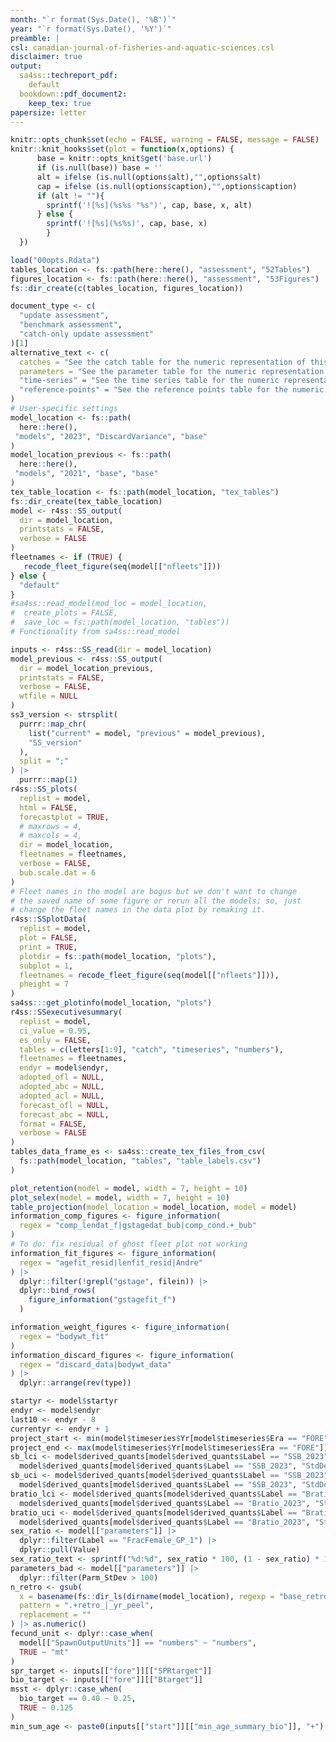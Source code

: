 ```yaml
---
month: "`r format(Sys.Date(), '%B')`"
year: "`r format(Sys.Date(), '%Y')`"
preamble: |
csl: canadian-journal-of-fisheries-and-aquatic-sciences.csl
disclaimer: true
output:
  sa4ss::techreport_pdf:
    default
  bookdown::pdf_document2:
    keep_tex: true
papersize: letter
---
```


```r
knitr::opts_chunk$set(echo = FALSE, warning = FALSE, message = FALSE)
knitr::knit_hooks$set(plot = function(x,options) {
      base = knitr::opts_knit$get('base.url')
      if (is.null(base)) base = ''
      alt = ifelse (is.null(options$alt),"",options$alt)
      cap = ifelse (is.null(options$caption),"",options$caption)
      if (alt != ""){
        sprintf('![%s](%s%s "%s")', cap, base, x, alt)
      } else {
        sprintf('![%s](%s%s)', cap, base, x)
        }
  })

load("00opts.Rdata")
tables_location <- fs::path(here::here(), "assessment", "52Tables")
figures_location <- fs::path(here::here(), "assessment", "53Figures")
fs::dir_create(c(tables_location, figures_location))
```

```r
document_type <- c(
  "update assessment",
  "benchmark assessment",
  "catch-only update assessment"
)[1]
alternative_text <- c(
  catches = "See the catch table for the numeric representation of this figure.",
  parameters = "See the parameter table for the numeric representation of this figure.",
  "time-series" = "See the time series table for the numeric representation of this figure.",
  "reference-points" = "See the reference points table for the numeric representation of this figure."
)
# User-specific settings
model_location <- fs::path(
  here::here(),
 "models", "2023", "DiscardVariance", "base"
)
model_location_previous <- fs::path(
  here::here(),
 "models", "2021", "base", "base"
)
tex_table_location <- fs::path(model_location, "tex_tables")
fs::dir_create(tex_table_location)
model <- r4ss::SS_output(
  dir = model_location,
  printstats = FALSE,
  verbose = FALSE
)
fleetnames <- if (TRUE) {
   recode_fleet_figure(seq(model[["nfleets"]]))
} else {
  "default"
}
#sa4ss::read_model(mod_loc = model_location,
#  create_plots = FALSE,
#  save_loc = fs::path(model_location, "tables"))
# Functionality from sa4ss::read_model

inputs <- r4ss::SS_read(dir = model_location)
model_previous <- r4ss::SS_output(
  dir = model_location_previous,
  printstats = FALSE,
  verbose = FALSE,
  wtfile = NULL
)
ss3_version <- strsplit(
  purrr::map_chr(
    list("current" = model, "previous" = model_previous),
    "SS_version"
  ),
  split = ";"
) |>
  purrr::map(1)
r4ss::SS_plots(
  replist = model,
  html = FALSE,
  forecastplot = TRUE,
  # maxrows = 4,
  # maxcols = 4,
  dir = model_location,
  fleetnames = fleetnames,
  verbose = FALSE,
  bub.scale.dat = 6
)
# Fleet names in the model are bogus but we don't want to change
# the saved name of some figure or rerun all the models; so, just
# change the fleet names in the data plot by remaking it.
r4ss::SSplotData(
  replist = model,
  plot = FALSE,
  print = TRUE,
  plotdir = fs::path(model_location, "plots"),
  subplot = 1,
  fleetnames = recode_fleet_figure(seq(model[["nfleets"]])),
  pheight = 7
)
sa4ss:::get_plotinfo(model_location, "plots")
r4ss::SSexecutivesummary(
  replist = model,
  ci_value = 0.95,
  es_only = FALSE,
  tables = c(letters[1:9], "catch", "timeseries", "numbers"),
  fleetnames = fleetnames,
  endyr = model$endyr,
  adopted_ofl = NULL,
  adopted_abc = NULL,
  adopted_acl = NULL,
  forecast_ofl = NULL,
  forecast_abc = NULL,
  format = FALSE,
  verbose = FALSE
)
tables_data_frame_es <- sa4ss::create_tex_files_from_csv(
  fs::path(model_location, "tables", "table_labels.csv")
)

plot_retention(model = model, width = 7, height = 10)
plot_selex(model = model, width = 7, height = 10)
table_projection(model_location = model_location, model = model)
information_comp_figures <- figure_information(
  regex = "comp_lendat_f|gstagedat_bub|comp_cond.+_bub"
)
# To do: fix residual of ghost fleet plot not working
information_fit_figures <- figure_information(
  regex = "agefit_resid|lenfit_resid|Andre"
) |>
  dplyr::filter(!grepl("gstage", filein)) |>
  dplyr::bind_rows(
    figure_information("gstagefit_f")
  )

information_weight_figures <- figure_information(
  regex = "bodywt_fit"
)
information_discard_figures <- figure_information(
  regex = "discard_data|bodywt_data"
) |>
  dplyr::arrange(rev(type))
```

```r
startyr <- model$startyr
endyr <- model$endyr
last10 <- endyr - 8
currentyr <- endyr + 1
project_start <- min(model$timeseries$Yr[model$timeseries$Era == "FORE"])
project_end <- max(model$timeseries$Yr[model$timeseries$Era == "FORE"])
sb_lci <- model$derived_quants[model$derived_quants$Label == "SSB_2023", "Value"] - qnorm(1 - (1 - 0.95)/2) * 
  model$derived_quants[model$derived_quants$Label == "SSB_2023", "StdDev"]
sb_uci <- model$derived_quants[model$derived_quants$Label == "SSB_2023", "Value"] + qnorm(1 - (1 - 0.95)/2) * 
  model$derived_quants[model$derived_quants$Label == "SSB_2023", "StdDev"]
bratio_lci <- model$derived_quants[model$derived_quants$Label == "Bratio_2023", "Value"] - qnorm(1 - (1 - 0.95)/2) * 
  model$derived_quants[model$derived_quants$Label == "Bratio_2023", "StdDev"]
bratio_uci <- model$derived_quants[model$derived_quants$Label == "Bratio_2023", "Value"] + qnorm(1 - (1 - 0.95)/2) * 
  model$derived_quants[model$derived_quants$Label == "Bratio_2023", "StdDev"]
sex_ratio <- model[["parameters"]] |>
  dplyr::filter(Label == "FracFemale_GP_1") |>
  dplyr::pull(Value)
sex_ratio_text <- sprintf("%d:%d", sex_ratio * 100, (1 - sex_ratio) * 100)
parameters_bad <- model[["parameters"]] |>
  dplyr::filter(Parm_StDev > 100)
n_retro <- gsub(
  x = basename(fs::dir_ls(dirname(model_location), regexp = "base_retro")),
  pattern = ".+retro_|_yr_peel",
  replacement = ""
) |> as.numeric()
fecund_unit <- dplyr::case_when(
  model[["SpawnOutputUnits"]] == "numbers" ~ "numbers",
  TRUE ~ "mt"
)
spr_target <- inputs[["fore"]][["SPRtarget"]]
bio_target <- inputs[["fore"]][["Btarget"]]
msst <- dplyr::case_when(
  bio_target == 0.40 ~ 0.25,
  TRUE ~ 0.125
)
min_sum_age <- paste0(inputs[["start"]][["min_age_summary_bio"]], "+")
```
